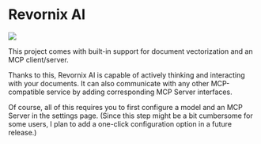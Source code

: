 # Revornix AI

![](https://qingyon-revornix-public.oss-cn-beijing.aliyuncs.com/images/202507021446679.png)

This project comes with built-in support for document vectorization and an MCP client/server.

Thanks to this, Revornix AI is capable of actively thinking and interacting with your documents.
It can also communicate with any other MCP-compatible service by adding corresponding MCP Server interfaces.

Of course, all of this requires you to first configure a model and an MCP Server in the settings page.
(Since this step might be a bit cumbersome for some users, I plan to add a one-click configuration option in a future release.)